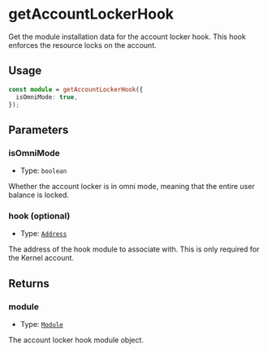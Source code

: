 # getAccountLockerHook

Get the module installation data for the account locker hook. This hook enforces the resource locks on the account.

## Usage

```typescript copy
const module = getAccountLockerHook({
  isOmniMode: true,
});
```

## Parameters

### isOmniMode

- Type: `boolean`

Whether the account locker is in omni mode, meaning that the entire user balance is locked.

### hook (optional)

- Type: [`Address`](https://viem.sh/docs/glossary/types#address)

The address of the hook module to associate with. This is only required for the Kernel account.


## Returns

### module

- Type: [`Module`](https://viem.sh/docs/glossary/types#module)

The account locker hook module object.
